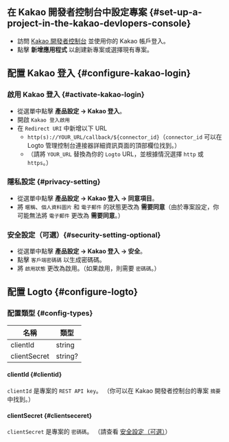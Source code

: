 ## 在 Kakao 開發者控制台中設定專案 \{#set-up-a-project-in-the-kakao-devlopers-console}

- 訪問 [Kakao 開發者控制台](https://developers.kakao.com/console/app) 並使用你的 Kakao 帳戶登入。
- 點擊 **新增應用程式** 以創建新專案或選擇現有專案。

## 配置 Kakao 登入 \{#configure-kakao-login}

### 啟用 Kakao 登入 \{#activate-kakao-login}

- 從選單中點擊 **產品設定 -> Kakao 登入**。
- 開啟 `Kakao 登入啟用`
- 在 `Redirect URI` 中新增以下 URL
  - `http(s)://YOUR_URL/callback/${connector_id}`（`connector_id` 可以在 Logto 管理控制台連接器詳細資訊頁面的頂部欄位找到。）
  - （請將 `YOUR_URL` 替換為你的 `Logto` URL，並根據情況選擇 `http` 或 `https`。）

### 隱私設定 \{#privacy-setting}

- 從選單中點擊 **產品設定 -> Kakao 登入 -> 同意項目**。
- 將 `暱稱`、`個人資料圖片` 和 `電子郵件` 的狀態更改為 **需要同意**（由於專案設定，你可能無法將 `電子郵件` 更改為 **需要同意**。）

### 安全設定（可選）\{#security-setting-optional}

- 從選單中點擊 **產品設定 -> Kakao 登入 -> 安全**。
- 點擊 `客戶端密碼碼` 以生成密碼碼。
- 將 `啟用狀態` 更改為啟用。（如果啟用，則需要 `密碼碼`。）

## 配置 Logto \{#configure-logto}

### 配置類型 \{#config-types}

| 名稱         | 類型    |
| ------------ | ------- |
| clientId     | string  |
| clientSecret | string? |

#### clientId \{#clientid}

`clientId` 是專案的 `REST API key`。
（你可以在 Kakao 開發者控制台的專案 `摘要` 中找到。）

#### clientSecret \{#clientseceret}

`clientSecret` 是專案的 `密碼碼`。
（請查看 [安全設定（可選）](#security-setting-optional)）
